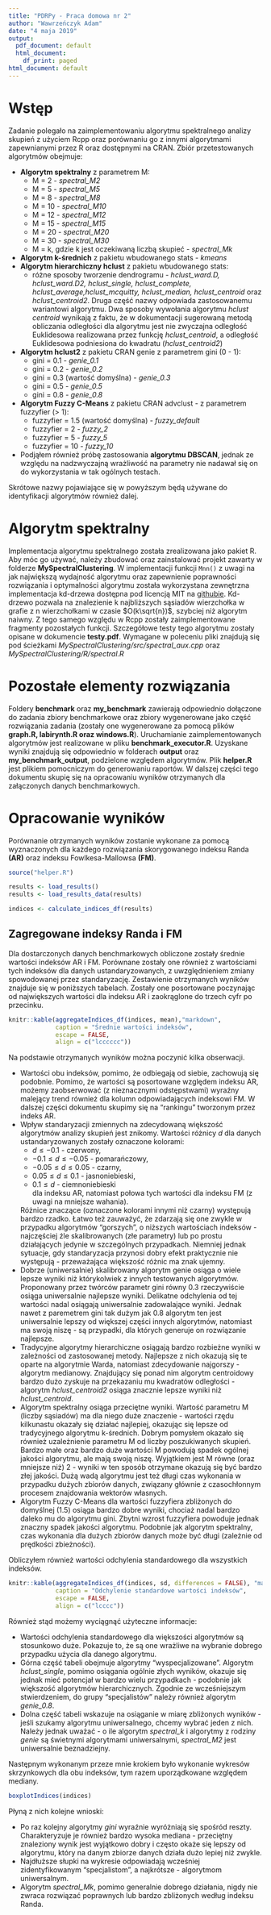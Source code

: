 ```yaml
---
title: "PDRPy - Praca domowa nr 2"
author: "Wawrzeńczyk Adam"
date: "4 maja 2019"
output:
  pdf_document: default
  html_document:
    df_print: paged
html_document: default
---
```


# Wstęp

Zadanie polegało na zaimplementowaniu algorytmu spektralnego analizy skupień z użyciem Rcpp oraz porównaniu go z innymi algorytmami zapewnianymi przez R oraz dostępnymi na CRAN. Zbiór przetestowanych algorytmów obejmuje:

* **Algorytm spektralny** z parametrem M:
    * M = 2 - *spectral_M2*
    * M = 5 - *spectral_M5*
    * M = 8 - *spectral_M8*
    * M = 10 - *spectral_M10*
    * M = 12 - *spectral_M12*
    * M = 15 - *spectral_M15*
    * M = 20 - *spectral_M20*
    * M = 30 - *spectral_M30*
    * M = k, gdzie k jest oczekiwaną liczbą skupieć - *spectral_Mk*
* **Algorytm k-średnich** z pakietu wbudowanego stats - *kmeans*
* **Algorytm hierarchiczny hclust** z pakietu wbudowanego stats:
    * różne sposoby tworzenie dendrogramu - *hclust_ward.D, hclust_ward.D2, hclust_single, hclust_complete, hclust_average,hclust_mcquitty, hclust_median, hclust_centroid* oraz *hclust_centroid2*. Druga część nazwy odpowiada zastosowanemu wariantowi algorytmu. Dwa sposoby wywołania algorytmu *hclust centroid* wynikają z faktu, że w dokumentacji sugerowaną metodą obliczania odległości dla algorytmu jest nie zwyczajna odległość Euklidesowa realizowana przez funkcję *hclust_centroid*, a odległość Euklidesowa podniesiona do kwadratu (*hclust_centroid2*)
* **Algorytm hclust2** z pakietu CRAN genie z parametrem gini (0 - 1):
    * gini = 0.1 - *genie_0.1*
    * gini = 0.2 - *genie_0.2*
    * gini = 0.3 (wartość domyślna) - *genie_0.3*
    * gini = 0.5 - *genie_0.5*
    * gini = 0.8 - *genie_0.8*
* **Algorytm Fuzzy C-Means** z pakietu CRAN advclust - z parametrem fuzzyfier (> 1):
    * fuzzyfier = 1.5 (wartość domyślna) - *fuzzy_default*
    * fuzzyfier = 2 - *fuzzy_2*
    * fuzzyfier = 5 - *fuzzy_5*
    * fuzzyfier = 10 - *fuzzy_10*
* Podjąłem również próbę zastosowania **algorytmu DBSCAN**, jednak ze względu na nadzwyczajną wrażliwość na parametry nie nadawał się on do wykorzystania w tak ogólnych testach.
    
Skrótowe nazwy pojawiające się w powyższym będą używane do identyfikacji algorytmów również dalej.

# Algorytm spektralny

Implementacja algorytmu spektralnego została zrealizowana jako pakiet R. Aby móc go używać, należy zbudować oraz zainstalować projekt zawarty w folderze **MySpectralClustering**. W implementacji funkcji `Mnn()` z uwagi na jak największą wydajność algorytmu oraz zapewnienie poprawności rozwiązania i optymalności algorytmu została wykorzystana zewnętrzna implementacja kd-drzewa dostępna pod licencją MIT na [githubie](https://github.com/gishi523/kd-tree). Kd-drzewo pozwala na znalezienie k najbliższych sąsiadów wierzchołka w grafie z n wierzchołkami w czasie $O(k\sqrt{n})$, szybciej niż algorytm naiwny. Z tego samego względu w Rcpp zostały zaimplementowane fragmenty pozostałych funkcji. Szczegółowe testy tego algorytmu zostały opisane w dokumencie **testy.pdf**. Wymagane w poleceniu pliki znajdują się pod ścieżkami *MySpectralClustering/src/spectral_aux.cpp* oraz *MySpectralClustering/R/spectral.R*

# Pozostałe elementy rozwiązania

Foldery **benchmark** oraz **my_benchmark** zawierają odpowiednio dołączone do zadania zbiory benchmarkowe oraz zbiory wygenerowane jako część rozwiązania zadania (zostały one wygenerowane za pomocą plików **graph.R, labirynth.R oraz windows.R**). Uruchamianie zaimplementowanych algorytmów jest realizowane w pliku **benchmark_executor.R**. Uzyskane wyniki znajdują się odpowiednio w folderach **output** oraz **my_benchmark_output**, podzielone względem algorytmów. Plik **helper.R** jest plikiem pomocniczym do generowaniu raportów. W dalszej części tego dokumentu skupię się na opracowaniu wyników otrzymanych dla załączonych danych benchmarkowych.

# Opracowanie wyników

Porównanie otrzymanych wyników zostanie wykonane za pomocą wyznaczonych dla każdego rozwiązania skorygowanego indeksu Randa **(AR)** oraz indeksu Fowlkesa-Mallowsa **(FM)**.

```R
source("helper.R")

results <- load_results()
results <- load_results_data(results)

indices <- calculate_indices_df(results)
```

## Zagregowane indeksy Randa i FM

Dla dostarczonych danych benchmarkowych obliczone zostały średnie wartości indeksów AR i FM. Porównane zostały one również z wartościami tych indeksów dla danych ustandaryzowanych, z uwzględnieniem zmiany spowodowanej przez standaryzację. Zestawienie otrzymanych wyników znajduje się w poniższych tabelach. Zostały one posortowane poczynając od największych wartości dla indeksu AR i zaokrąglone do trzech cyfr po przecinku.

```r
knitr::kable(aggregateIndices_df(indices, mean),"markdown",
             caption = "Średnie wartości indeksów",
             escape = FALSE,
             align = c("lcccccc"))
```

Na podstawie otrzymanych wyników można poczynić kilka obserwacji.

* Wartości obu indeksów, pomimo, że odbiegają od siebie, zachowują się podobnie. Pomimo, że wartości są posortowane względem indeksu AR, możemy zaobserwować (z nieznacznymi odstępstwami) wyraźny malejący trend również dla kolumn odpowiadających indeksowi FM. W dalszej części dokumentu skupimy się na "rankingu" tworzonym przez indeks AR.
* Wpływ standaryzacji zmiennych na zdecydowaną większość algorytmów analizy skupień jest znikomy. Wartości różnicy $d$ dla danych ustandaryzowanych zostały oznaczone kolorami:
    * $d \leq -0.1$ - czerwony, 
    * $-0.1 \le d \leq -0.05$ - pomarańczowy, 
    * $-0.05 \le d \le 0.05$ - czarny, 
    * $0.05 \leq d \le 0.1$  - jasnoniebieski, 
    * $0.1 \leq d$ - ciemnoniebieski  
dla indeksu AR, natomiast połowa tych wartości dla indeksu FM (z uwagi na mniejsze wahania). 

    Różnice znaczące (oznaczone kolorami innymi niż czarny) występują bardzo rzadko. Łatwo też zauważyć, że zdarzają się one zwykle w przypadku algorytmów "gorszych", o niższych wartościach indeksów - najczęściej źle skalibrowanych (złe parametry) lub po prostu działających jedynie w szczególnych przypadkach. Niemniej jednak sytuacje, gdy standaryzacja przynosi dobry efekt praktycznie nie występują - przeważająca większość różnic ma znak ujemny.
* Dobrze (uniwersalnie) skalibrowany algorytm genie osiąga o wiele lepsze wyniki niż którykolwiek z innych testowanych algorytmów. Proponowany przez twórców parametr gini równy 0.3 rzeczywiście osiąga uniwersalnie najlepsze wyniki. Delikatne odchylenia od tej wartości nadal osiągają uniwersalnie zadowalające wyniki. Jednak nawet z paremetrem gini tak dużym jak 0.8 algorytm ten jest uniwersalnie lepszy od większej części innych algorytmów, natomiast ma swoją niszę - są przypadki, dla których generuje on rozwiązanie najlepsze.
* Tradycyjne algorytmy hierarchiczne osiągają bardzo rozbieżne wyniki w zależności od zastosowanej metody. Najlepsze z nich okazują się te oparte na algorytmie Warda, natomiast zdecydowanie najgorszy - algorytm medianowy. Znajdujący się ponad nim algorytm centroidowy bardzo dużo zyskuje na przekazaniu mu kwadratów odległości - algorytm *hclust_centroid2* osiąga znacznie lepsze wyniki niż *hclust_centroid*.
* Algorytm spektralny osiąga przeciętne wyniki. Wartość parametru M (liczby sąsiadów) ma dla niego duże znaczenie - wartości rzędu kilkunastu okazały się działać najlepiej, okazując się lepsze od tradycyjnego algorytmu k-średnich. Dobrym pomysłem okazało się również uzależnienie parametru M od liczby poszukiwanych skupień. Bardzo małe oraz bardzo duże wartości M powodują spadek ogólnej jakości algorytmu, ale mają swoją niszę. Wyjątkiem jest M równe (oraz mniejsze niż) 2 - wyniki w ten sposób otrzymane okazują się być bardzo złej jakości. Dużą wadą algorytmu jest też długi czas wykonania w przypadku dużych zbiorów danych, związany głównie z czasochłonnym procesem znajdowania wektorów własnych.
* Algorytm Fuzzy C-Means dla wartości fuzzyfiera zbliżonych do domyślnej (1.5) osiąga bardzo dobre wyniki, chociaż nadal bardzo daleko mu do algorytmu gini. Zbytni wzrost fuzzyfiera powoduje jednak znaczny spadek jakości algorytmu. Podobnie jak algorytm spektralny, czas wykonania dla dużych zbiorów danych może być długi (zależnie od prędkości zbieżności).

Obliczyłem również wartości odchylenia standardowego dla wszystkich indeksów.

```r
knitr::kable(aggregateIndices_df(indices, sd, differences = FALSE), "markdown",
             caption = "Odchylenie standardowe wartości indeksów",
             escape = FALSE,
             align = c("lcccc"))
```

Również stąd możemy wyciągnąć użyteczne informacje:

* Wartości odchylenia standardowego dla większości algorytmów są stosunkowo duże. Pokazuje to, że są one wrażliwe na wybranie dobrego przypadku użycia dla danego algorytmu.
* Górna część tabeli obejmuje algorytmy "wyspecjalizowane". Algorytm *hclust_single*, pomimo osiągania ogólnie złych wyników, okazuje się jednak mieć potencjał w bardzo wielu przypadkach - podobnie jak większość algorytmów hierarchicznych. Zgodnie ze wcześniejszym stwierdzeniem, do grupy "specjalistów" należy również algorytm *genie_0.8*.
* Dolna część tabeli wskazuje na osiąganie w miarę zbliżonych wyników - jeśli szukamy algorytmu uniwersalnego, chcemy wybrać jeden z nich. Należy jednak uważać - o ile algorytm *spectral_k* i algorytmy z rodziny *genie* są świetnymi algorytmami uniwersalnymi, *spectral_M2* jest uniwersalnie beznadziejny.

Następnym wykonanym przeze mnie krokiem było wykonanie wykresów skrzynkowych dla obu indeksów, tym razem uporządkowane względem mediany.

```r
boxplotIndices(indices)
```

Płyną z nich kolejne wnioski:

* Po raz kolejny algorytmy *gini* wyraźnie wyróżniają się spośród reszty. Charakteryzuje je również bardzo wysoka mediana - przeciętny znaleziony wynik jest wyjątkowo dobry i często okaże się lepszy od algorytmu, który na danym zbiorze danych działa dużo lepiej niż zwykle.
* Najdłuższe słupki na wykresie odpowiadają wcześniej zidentyfikowanym "specjalistom", a najkrótsze - algorytmom uniwersalnym.
* Algorytm *spectral_Mk*, pomimo generalnie dobrego działania, nigdy nie zwraca rozwiązać poprawnych lub bardzo zbliżonych według indeksu Randa.